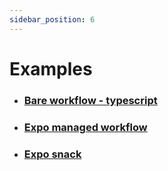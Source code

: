 ```yaml
---
sidebar_position: 6
---
```


# Examples

- ### [Bare workflow - typescript](https://github.com/alabsi91/reanimated-color-picker/tree/main/Example)
- ### [Expo managed workflow](https://github.com/alabsi91/reanimated-color-picker/tree/main/ExampleExpo)
- ### [Expo snack](https://snack.expo.dev/@alabsi91/reanimated-color-picker)

<snack />
